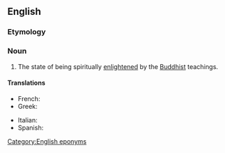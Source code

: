 ==English==

===Etymology===
{{suffix|Buddha|hood|lang=en}}

===Noun===
{{en-noun|-}}

# The state of being spiritually [[enlightened]] by the [[Buddhist]] teachings.

====Translations====
{{trans-top|state of being enlightened by the Buddhist teachings}}
* French: {{t+|fr|bouddhéité}}
* Greek: {{t|el|βουδότητα}}
{{trans-mid}}
* Italian: {{t|it|buddhità}}
* Spanish: {{t|es|budeidad}}
{{trans-bottom}}

[[Category:English eponyms]]